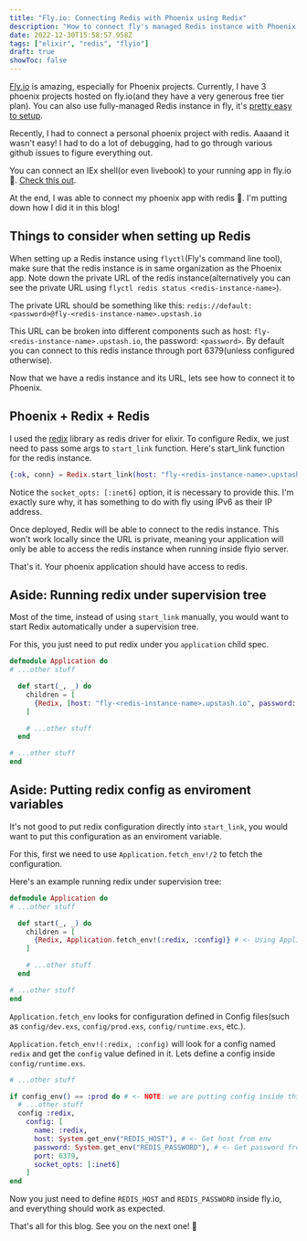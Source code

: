 ```yaml
---
title: "Fly.io: Connecting Redis with Phoenix using Redix"
description: "How to connect fly's managed Redis instance with Phoenix using Redix library"
date: 2022-12-30T15:58:57.958Z
tags: ["elixir", "redis", "flyio"]
draft: true
showToc: false
---
```


[Fly.io](https://fly.io/) is amazing, especially for Phoenix projects. Currently, I have 3 phoenix projects hosted on fly.io(and they have a very generous free tier plan). You can also use fully-managed Redis instance in fly, it's [pretty easy to setup](https://fly.io/docs/reference/redis/).

Recently, I had to connect a personal phoenix project with redis. Aaaand it wasn't easy! I had to do a lot of debugging, had to go through various github issues to figure everything out.

<CardWithTitle title="Did you know?">

You can connect an IEx shell(or even livebook) to your running app in fly.io 🤯. [Check this out](https://fly.io/docs/elixir/getting-started/iex-into-running-app/).

</CardWithTitle>

At the end, I was able to connect my phoenix app with redis 🎉. I'm putting down how I did it in this blog!

## Things to consider when setting up Redis

When setting up a Redis instance using `flyctl`(Fly's command line tool), make sure that the redis instance is in same organization as the Phoenix app. Note down the private URL of the redis instance(alternatively you can see the private URL using `flyctl redis status <redis-instance-name>`).

The private URL should be something like this: `redis://default:<password>@fly-<redis-instance-name>.upstash.io`

This URL can be broken into different components such as host: `fly-<redis-instance-name>.upstash.io`, the password: `<password>`. By default you can connect to this redis instance through port 6379(unless configured otherwise).

Now that we have a redis instance and its URL, lets see how to connect it to Phoenix.

## Phoenix + Redix + Redis

I used the [redix](https://github.com/whatyouhide/redix) library as redis driver for elixir. To configure Redix, we just need to pass some args to `start_link` function. Here's start_link function for the redis instance.

```elixir
{:ok, conn} = Redix.start_link(host: "fly-<redis-instance-name>.upstash.io", password: "<password>", host: 6379, socket_opts: [:inet6])
```

Notice the `socket_opts: [:inet6]` option, it is necessary to provide this. I'm exactly sure why, it has something to do with fly using IPv6 as their IP address.

Once deployed, Redix will be able to connect to the redis instance. This won't work locally since the URL is private, meaning your application will only be able to access the redis instance when running inside flyio server.

That's it. Your phoenix application should have access to redis.

## Aside: Running redix under supervision tree

Most of the time, instead of using `start_link` manually, you would want to start Redix automatically under a supervision tree.

For this, you just need to put redix under you `application` child spec.

```elixir
defmodule Application do
# ...other stuff

  def start(_, _) do
    children = [
      {Redix, [host: "fly-<redis-instance-name>.upstash.io", password: "<password>", host: 6379, socket_opts: [:inet6]]} # <- Starting redix under supervision tree
    ]

    # ...other stuff
  end

# ...other stuff
end
```

## Aside: Putting redix config as enviroment variables

It's not good to put redix configuration directly into `start_link`, you would want to put this configuration as an enviroment variable.

For this, first we need to use `Application.fetch_env!/2` to fetch the configuration.

Here's an example running redix under supervision tree:

```elixir
defmodule Application do
# ...other stuff

  def start(_, _) do
    children = [
      {Redix, Application.fetch_env!(:redix, :config)} # <- Using Application.fetch_env to get redix configs
    ]

    # ...other stuff
  end

# ...other stuff
end
```

`Application.fetch_env` looks for configuration defined in Config files(such as `config/dev.exs`, `config/prod.exs`, `config/runtime.exs`, etc.).

`Application.fetch_env!(:redix, :config)` will look for a config named `redix` and get the `config` value defined in it. Lets define a config inside `config/runtime.exs`.

```elixir filename=config/runtime.exs
# ...other stuff

if config_env() == :prod do # <- NOTE: we are putting config inside this if expression
  # ...other stuff
  config :redix,
    config: [
      name: :redix,
      host: System.get_env("REDIS_HOST"), # <- Get host from env
      password: System.get_env("REDIS_PASSWORD"), # <- Get password from env
      port: 6379,
      socket_opts: [:inet6]
    ]
end
```

Now you just need to define `REDIS_HOST` and `REDIS_PASSWORD` inside fly.io, and everything should work as expected.

That's all for this blog. See you on the next one! 👋
